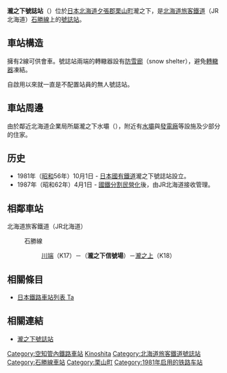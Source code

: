 {{not|瀧之下站}}
{{noteTA
|1=zh-tw:川端車站;zh-hk:川端站;zh-cn:川端站;
|2=zh-tw:瀧之上車站;zh-hk:瀧之上站;zh-cn:瀧之上站;
|3=zh-hans:线路所; zh-hk:信號場; zh-tw:號誌站;
}}
{{日本車站資訊
|公司色 = #2cb431
|站名 = 瀧之下號誌站
|圖片 = 
|pxl = 250px
|圖片說明 = 
|日文原名 = 滝ノ下
|平假名 = たきのした
|羅馬拼音 = Takinoshita
|電報略號 = タタ
|所屬公司 = [[File:JR_logo_(hokkaido).svg|23px]][[北海道旅客鐵道|北海道旅客鐵道]]（JR北海道）
|所在地 = [[北海道|北海道]][[夕張郡|夕張郡]][[栗山町|栗山町]]瀧之下
|啟用年月日 = 1981年10月1日
|車站構造 = 地面車站
|月台配置 = 2線（沒有月台）
|上下車人次 = 
|統計年度 =   
|所屬路線 = {{color|#8cc63e|■}}石勝線
|前一站 = K17 [[川端站|川端]]
|前一站距離 = 3.3
|後一站距離 = 5.5
|後一站 =  [[瀧之上站|瀧之上]] K18
|距離 = 30.3
|起站 = [[南千歲車站|南千歲]]
}}
'''瀧之下號誌站'''（{{jpn|j=滝ノ下信号場|hg=たきのしたしんごうじょう|rm=Takinoshita shingōjō|f=y}}）位於[[日本|日本]][[北海道|北海道]][[夕張郡|夕張郡]][[栗山町|栗山町]]瀧之下，是[[北海道旅客鐵道|北海道旅客鐵道]]（JR北海道）[[石勝線|石勝線]]上的[[號誌站|號誌站]]。

== 車站構造 ==
擁有2線可供會車。號誌站兩端的轉轍器設有[[防雪廊|防雪廊]]（snow shelter），避免[[轉轍器|轉轍器]]凍結。

自啟用以來就一直是不配置站員的無人號誌站。

== 車站周邊 ==
由於鄰近北海道企業局所屬瀧之下水壩（{{lang|ja|滝ノ下ダム}}），附近有[[水壩|水壩]]與[[發電廠|發電廠]]等設施及少部分的住家。

== 历史 ==
*1981年（[[昭和|昭和]]56年）10月1日 - [[日本國有鐵道|日本國有鐵道]]瀧之下號誌站設立。
*1987年（昭和62年）4月1日 - [[國鐵分割民營化|國鐵分割民營化]]後，由JR北海道接收管理。

== 相鄰車站 ==
; 北海道旅客鐵道（JR北海道）
: {{color|#8cc63e|■}}石勝線
:: [[川端站|川端]]（K17）－（'''瀧之下信號場'''）－[[瀧之上站|瀧之上]]（K18）

==相關條目==
*[[日本鐵路車站列表_Ta|日本鐵路車站列表 Ta]]

==相關連結==
*[http://yonkaku.com/takinosita/ts.html 瀧之下號誌站] {{Wayback|url=http://yonkaku.com/takinosita/ts.html |date=20160304233650 }}

{{石勝線}}

{{DEFAULTSORT:Takinoshita-Shingojo}}
[[Category:空知管內鐵路車站|Category:空知管內鐵路車站]]
[[Category:日本鐵路車站_Ta|Kinoshita]]
[[Category:北海道旅客鐵道號誌站|Category:北海道旅客鐵道號誌站]]
[[Category:石勝線車站|Category:石勝線車站]]
[[Category:栗山町|Category:栗山町]]
[[Category:1981年启用的铁路车站|Category:1981年启用的铁路车站]]